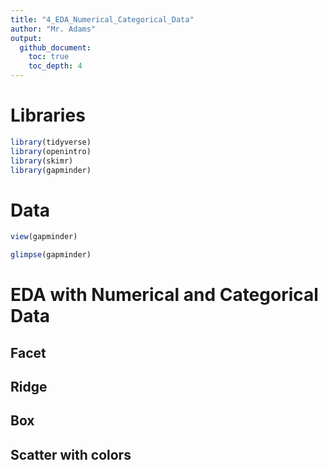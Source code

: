 ```yaml
---
title: "4_EDA_Numerical_Categorical_Data"
author: "Mr. Adams"
output: 
  github_document:
    toc: true
    toc_depth: 4
---
```


# Libraries


```r
library(tidyverse)
library(openintro)
library(skimr)
library(gapminder)
```

# Data

```r
view(gapminder)

glimpse(gapminder)
```

# EDA with Numerical and Categorical Data

## Facet

## Ridge

## Box

## Scatter with colors